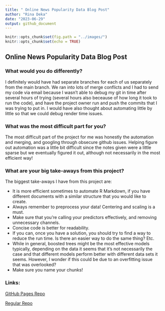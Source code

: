 ```yaml
---
title: " Online News Popularity Data Blog Post"
author: "Rina Deka"
date: "2023-06-29"
output: github_document
---
```


```r
knitr::opts_chunk$set(fig.path = "../images/")
knitr::opts_chunk$set(echo = TRUE)
```

## Online News Popularity Data Blog Post

### What would you do differently?



I definitely would have had separate branches for each of us separately from the main branch. We ran into lots of merge conflicts and I had to send my code via email because I wasn't able to debug my git in time after several hours of trying (several hours also beceause of how long it took to run the code), and have the project owner run and push the commits that I was trying to put in. I would have also thought about automating little by little so that we could debug render time issues. 
 
### What was the most difficult part for you?

The most difficult part of the project for me was honestly the automation and merging, and googling through obsecure github issues. Helping figure out automation was a little bit difficult since the notes given were a little sparse but we eventually figured it out, although not necessarily in the most efficient way! 
 
### What are your big take-aways from this project?

 The biggest take-aways I have from this project are:
 
   - It is more efficient sometimes to automate R Markdown, if you have different documents with a similar structure that you would like to create.
   - Always remember to preprocess your data! Centering and scaling is a must.
   - Make sure that you're calling your predictors effectively, and removing unnecessary channels. 
   - Concise code is better for readability.
   - If you can, once you have a solution, you should try to find a way to reduce the run time. Is there an easier way to do the same thing? Etc.
   - While in general, boosted trees might be the most effective models typically, depending on the data it seems that it's not necessarily the case and that different models perform better with different data sets it seems. However, I wonder if this could be due to an overfitting issue that was overlooked?
   - Make sure you name your chunks! 

### Links:

[GitHub Pages Repo](https://jessicaayers.github.io/Project-2)

[Regular Repo](https://github.com/jessicaayers/Project-2.git)